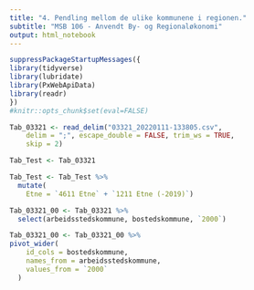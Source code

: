 ```yaml
---
title: "4. Pendling mellom de ulike kommunene i regionen."
subtitle: "MSB 106 - Anvendt By- og Regionaløkonomi"
output: html_notebook
---
```


```r
suppressPackageStartupMessages({
library(tidyverse)
library(lubridate)
library(PxWebApiData)
library(readr)
})
#knitr::opts_chunk$set(eval=FALSE)
```


```r
Tab_03321 <- read_delim("03321_20220111-133805.csv", 
    delim = ";", escape_double = FALSE, trim_ws = TRUE, 
    skip = 2)
```

```r
Tab_Test <- Tab_03321
```

```r
Tab_Test <- Tab_Test %>% 
  mutate(
    Etne = `4611 Etne` + `1211 Etne (-2019)`)
```













```r
Tab_03321_00 <- Tab_03321 %>% 
  select(arbeidsstedskommune, bostedskommune, `2000`)
```


```r
Tab_03321_00 <- Tab_03321_00 %>% 
pivot_wider(
    id_cols = bostedskommune,
    names_from = arbeidsstedskommune,
    values_from = `2000`
  )
```





